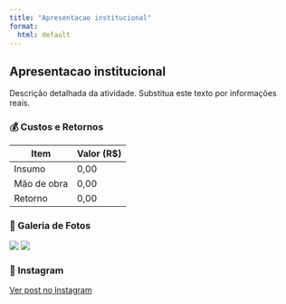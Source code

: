 ```yaml
---
title: "Apresentacao institucional"
format:
  html: default
---
```


## Apresentacao institucional

Descrição detalhada da atividade. Substitua este texto por informações reais.

### 💰 Custos e Retornos

| Item        | Valor (R$)  |
|-------------|-------------|
| Insumo      | 0,00        |
| Mão de obra | 0,00        |
| Retorno     | 0,00        |

### 📸 Galeria de Fotos

![](docs/images/apresentacao_institucional/imagem1.jpg)
![](docs/images/apresentacao_institucional/imagem2.jpg)

### 📲 Instagram

[Ver post no Instagram](#)
